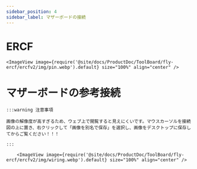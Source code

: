 ```yaml
---
sidebar_position: 4
sidebar_label: マザーボードの接続
---
```





# ERCF

    <ImageView image={require('@site/docs/ProductDoc/ToolBoard/fly-ercf/ercfv2/img/pin.webp').default} size="100%" align="center" />


# マザーボードの参考接続

    :::warning 注意事項

    画像の解像度が高すぎるため、ウェブ上で閲覧すると見えにくいです。マウスカーソルを接続図の上に置き、右クリックして「画像を別名で保存」を選択し、画像をデスクトップに保存してからご覧ください！！！

    :::

        <ImageView image={require('@site/docs/ProductDoc/ToolBoard/fly-ercf/ercfv2/img/wiring.webp').default} size="100%" align="center" />
